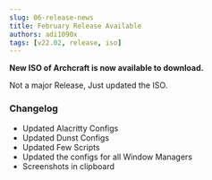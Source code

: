 ```yaml
---
slug: 06-release-news
title: February Release Available
authors: adi1090x
tags: [v22.02, release, iso]
---
```


**New ISO of Archcraft is now available to download.**

Not a major Release, Just updated the ISO.

<!--truncate-->

### Changelog

- Updated Alacritty Configs
- Updated Dunst Configs
- Updated Few Scripts
- Updated the configs for all Window Managers
- Screenshots in clipboard
